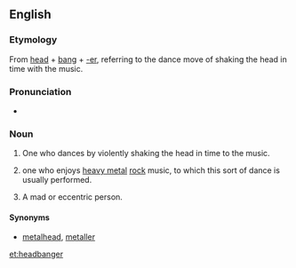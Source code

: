 ==English==

===Etymology===
{{wikipedia|headbanging}}
From [[head]] + [[bang]] + [[-er]], referring to the dance move of shaking the head in time with the music.

===Pronunciation===
* {{audio|en-us-headbanger.ogg|Audio (US)|lang=en}}

===Noun===
{{en-noun}}
# One who dances by violently shaking the head in time to the music.
# {{label|en|by extension}} one who enjoys [[heavy metal]] [[rock]] music, to which this sort of dance is usually performed.
# A mad or eccentric person.

====Synonyms====
* {{sense|heavy metal fan}} [[metalhead]], [[metaller]]

[[et:headbanger]]
